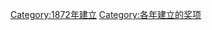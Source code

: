 {{cat topic in year| topic=建立的奖项|year=1872}}
[[Category:1872年建立|Category:1872年建立]]
[[Category:各年建立的奖项|Category:各年建立的奖项]]